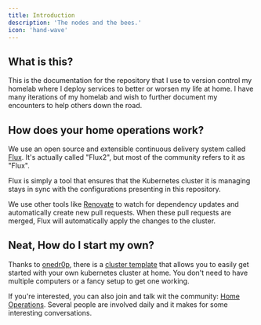```yaml
---
title: Introduction
description: 'The nodes and the bees.'
icon: 'hand-wave'
---
```


## What is this?

This is the documentation for the repository that I use to version control my homelab where I deploy services to better or worsen my life at home. I have many iterations of my homelab and wish to further document my encounters to help others down the road.

## How does your home operations work?

We use an open source and extensible continuous delivery system called [Flux](https://github.com/fluxcd/flux2).
It's actually called "Flux2", but most of the community refers to it as "Flux".

Flux is simply a tool that ensures that the Kubernetes cluster it is managing stays in sync with the configurations presenting in this repository.

We use other tools like [Renovate](https://github.com/renovatebot/renovate) to watch for dependency updates and automatically create new pull requests.
When these pull requests are merged, Flux will automatically apply the changes to the cluster.

## Neat, How do I start my own?

Thanks to [onedr0p](https://github.com/onedr0p), there is a [cluster template](https://github.com/onedr0p/flux-cluster-template) that allows you to easily get started with your own kubernetes cluster at home. You don't need to have multiple computers or a fancy setup to get one working.

If you're interested, you can also join and talk wit the community: [Home Operations](https://discord.gg/home-operations). Several people are involved daily and it makes for some interesting conversations.
